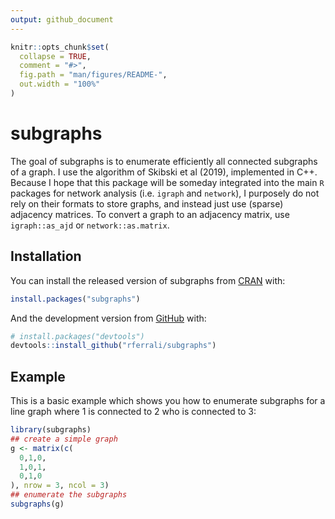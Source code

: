```yaml
---
output: github_document
---
```


<!-- README.md is generated from README.Rmd. Please edit that file -->

```r
knitr::opts_chunk$set(
  collapse = TRUE,
  comment = "#>",
  fig.path = "man/figures/README-",
  out.width = "100%"
)
```

# subgraphs

<!-- badges: start -->
<!-- badges: end -->

The goal of subgraphs is to enumerate efficiently all connected subgraphs of a graph. I use the algorithm of Skibski et al (2019), implemented in C++. Because I hope that this package will be someday integrated into the main `R` packages for network analysis (i.e. `igraph` and `network`), I purposely do not rely on their formats to store graphs, and instead just use (sparse) adjacency matrices. To convert a graph to an adjacency matrix, use `igraph::as_ajd` or `network::as.matrix`. 

## Installation

You can install the released version of subgraphs from [CRAN](https://CRAN.R-project.org) with:

``` r
install.packages("subgraphs")
```

And the development version from [GitHub](https://github.com/) with:

``` r
# install.packages("devtools")
devtools::install_github("rferrali/subgraphs")
```
## Example

This is a basic example which shows you how to enumerate subgraphs for a line graph where 1 is connected to 2 who is connected to 3:

```r
library(subgraphs)
## create a simple graph
g <- matrix(c(
  0,1,0, 
  1,0,1,
  0,1,0
), nrow = 3, ncol = 3)
## enumerate the subgraphs
subgraphs(g)
```


